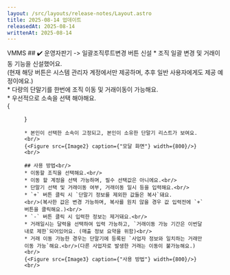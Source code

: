 ```yaml
---
layout: /src/layouts/release-notes/Layout.astro
title: 2025-08-14 업데이트
releasedAt: 2025-08-14
writtenAt: 2025-08-14
---
```



<Frame>
    <Badge style={'web'}>VMMS</Badge>
    ## ✔️ 운영자판기 -> 일괄조직루트변경 버튼 신설
    * 조직 일괄 변경 및 거래이동 기능을 신설했어요.<br/>(현재 해당 버튼은 시스템 관리자 계정에서만 제공하며, 추후 일반 사용자에게도 제공 예정이에요.)<br/>
    * 다량의 단말기를 한번에 조직 이동 및 거래이동이 가능해요.<br/>
    * 우선적으로 소속을 선택 해야해요.<br/>
    {<Figure src={Image1} caption={"일괄조직루트이동 버튼"} width={800}/>}<br/>

    * 본인이 선택한 소속이 고정되고, 본인이 소유한 단말기 리스트가 보여요.<br/>
    {<Figure src={Image2} caption={"모달 화면"} width={800}/>}<br/>

    ## 사용 방법<br/>
    * 이동할 조직을 선택해요.<br/>
    * 이동 할 계정을 선택 가능하며, 필수 선택값은 아니에요.<br/>
    * 단말기 선택 및 거래이동 여부, 거래이동 일시 등을 입력해요.<br/>
    * `+` 버튼 클릭 시 `단말기 정보를 제외한 값들은 복사`돼요.
    <br/>(복사한 값은 변경 가능하며, 복사를 원치 않을 경우 값 입력전에 `+` 버튼을 클릭해요.)<br/>
    * `-` 버튼 클릭 시 입력한 정보는 제거돼요.<br/>
    * 거래일시는 달력을 선택하여 입력 가능하고, `거래이동 가능 기간은 이번달 내로 제한`되어있어요. (매출 정보 요약을 위함)<br/>
    * 거래 이동 가능한 경우는 단말기에 등록된 `사업자 정보와 일치하는 거래만 이동 가능`해요.<br/>(다른 사업자로 발생한 거래는 이동이 불가능해요.)<br/>
    {<Figure src={Image3} caption={"사용 방법"} width={800}/>}<br/>
</Frame>
